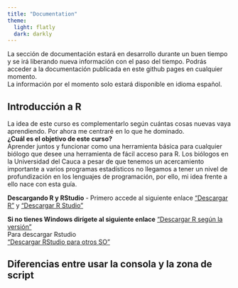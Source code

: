 ```yaml
---
title: "Documentation"
theme:
  light: flatly
  dark: darkly
---
```


La sección de documentación estará en desarrollo durante un buen tiempo y se irá liberando nueva información con el paso del tiempo. Podrás acceder a la documentación publicada en este github pages en cualquier momento. <br> La información por el momento solo estará disponible en idioma español.

## Introducción a R {.smaller}

La idea de este curso es complementarlo según cuántas cosas nuevas vaya aprendiendo. Por ahora me centraré en lo que he dominado. <br> **¿Cuál es el objetivo de este curso?** <br> Aprender juntos y funcionar como una herramienta básica para cualquier biólogo que desee una herramienta de fácil acceso para R. Los biólogos en la Universidad del Cauca a pesar de que tenemos un acercamiento importante a varios programas estadísticos no llegamos a tener un nivel de profundización en los lenguajes de programación, por ello, mi idea frente a ello nace con esta guía.

**Descargando R y RStudio** - Primero accede al siguiente enlace ["Descargar R"](https://cran.r-project.org/bin/windows/base/R-4.4.2-win.exe) y ["Descargar R Studio"](https://download1.rstudio.org/electron/windows/RStudio-2024.12.1-563.exe)
<br>

**Si no tienes Windows dirígete al siguiente enlace**
["Descargar R según la versión"](https://cran.r-project.org/)
<br>
Para descargar Rstudio
<br>
["Descargar RStudio para otros SO"](https://posit.co/download/rstudio-desktop/)


## Diferencias entre usar la consola y la zona de script  {.smaller}


